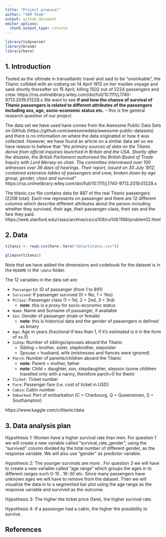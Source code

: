```yaml
---
title: "Project proposal"
author: "XEM Team"
output: github_document
editor_options: 
  chunk_output_type: console
---
```


```r
library(tidyverse)
library(broom)
library(here)

```

## 1. Introduction

Touted as the ultimate in transatlantic travel and said to be “unsinkable”, the Titanic collided with an iceberg on 14 April 1912 on her maiden voyage and sank shortly thereafter on 15 April, killing 1502 out of 2224 passengers and crew. https://rss.onlinelibrary.wiley.com/doi/full/10.1111/j.1740-9713.2019.01229.x We want to see **if and how the chance of survival of Titanic passengers is related to different attributes of the passengers including sex, age, socio-economic status etc.** -- this is the general research question of our project. 

The data set we have used have comes from the Awesome Public Data Sets on GitHub (https://github.com/awesomedata/awesome-public-datasets) and there is no information on where the data originated or how it was collected. However, we have found an article on a similar data set so we have reason to believe that *"the primary sources of data on the Titanic derive from official inquiries launched in Britain and the USA. Shortly after the disaster, the British Parliament authorised the British Board of Trade Inquiry with Lord Mersey as chair. The committee interviewed over 100 witnesses over 36 days of hearings. Their report, issued on 30 July 1912, contained extensive tables of passengers and crew, broken down by age group, gender, class and survival"* https://rss.onlinelibrary.wiley.com/doi/full/10.1111/j.1740-9713.2019.01229.x 

The titanic.csv file contains data for 887 of the real Titanic passengers (2208 total). Each row represents on passenger and there are 12 different columns which describe different attributes about the person including whether they survived, their age, their passenger-class, their sex and the fare they paid. https://web.stanford.edu/class/archive/cs/cs109/cs109.1166/problem12.html

## 2. Data

```r
titanic <- read.csv(here::here("data/titanic.csv"))

glimpse(titanic)
```

Note that we have added the dimensions and codebook for the dataset is in the `README` in the `\data` folder. 

The 12 variables in the data set are:

* `PassangerId`: ID of passanger (from 1 to 891)
* `Survived`: If passenger survived (0 = No, 1 = Yes)
* `Pclass`: Passenger class (1 = 1st, 2 = 2nd, 3 = 3rd) 
  + **note**: this is a proxy for socio-economic status
* `Name`: Name and Surname of passanger, if available
* `Sex`: Gender of passanger (male or female)
  + **note**: this is historical data and the gender of passengers is defined as binary
* `Age`: Age in years (fractional if less than 1, if it's estimated is it in the form of xx.5)
* `SibSp`: Number of siblings/spouses aboard the Titanic
  + Sibling = brother, sister, stepbrother, stepsister
  + Spouse = husband, wife (mistresses and fiancés were ignored)
* `Parch`: Number of parents/children aboard the Titanic
  + **note**: Parent = mother, father
  + **note**: Child = daughter, son, stepdaughter, stepson (some children travelled only with a nanny, therefore parch=0 for them)
* `Ticket`: Ticket number
* `Fare`: Passenger fare (i.e. cost of ticket in USD)
* `Cabin`: Cabin number
* `Embarked`: Port of embarkation (C = Cherbourg, Q = Queenstown, S = Southampton)

https://www.kaggle.com/c/titanic/data


## 3. Data analysis plan
Hypothesis 1: Women have a higher survival rate than men. 
For question 1 we will create a new variable called "survival_rate_gender", using the "survived" column divided by the total number of different gender, as the response variable. We will also use "gender" as predictor variable. 

Hypothesis 2: The younger survivals are more . 
For question 3 we will have to create a new variable called "age range" which groups the ages in to different ranges such 0-15 , 16-30 etc. Since many passengers have unknown ages we will have to remove from the dataset. Then we will visualize the data in to a segmented bar plot using the age range as the response variable and survived as the outcome. 

Hypothesis 3: The higher the ticket price (fare), the higher survival rate. 

Hypothesis 4: If a passenger had a cabin, the higher the possibility to survive. 



## References


